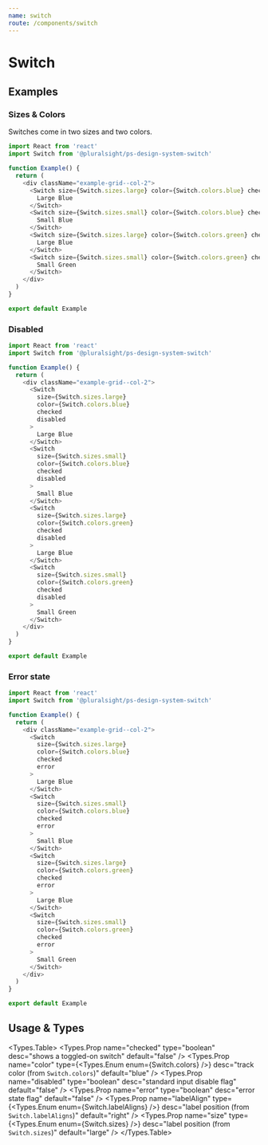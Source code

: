 ```yaml
---
name: switch
route: /components/switch
---
```




# Switch

## Examples

### Sizes & Colors

Switches come in two sizes and two colors.

```typescript
import React from 'react'
import Switch from '@pluralsight/ps-design-system-switch'

function Example() {
  return (
    <div className="example-grid--col-2">
      <Switch size={Switch.sizes.large} color={Switch.colors.blue} checked>
        Large Blue
      </Switch>
      <Switch size={Switch.sizes.small} color={Switch.colors.blue} checked>
        Small Blue
      </Switch>
      <Switch size={Switch.sizes.large} color={Switch.colors.green} checked>
        Large Blue
      </Switch>
      <Switch size={Switch.sizes.small} color={Switch.colors.green} checked>
        Small Green
      </Switch>
    </div>
  )
}

export default Example
```

### Disabled

```typescript
import React from 'react'
import Switch from '@pluralsight/ps-design-system-switch'

function Example() {
  return (
    <div className="example-grid--col-2">
      <Switch
        size={Switch.sizes.large}
        color={Switch.colors.blue}
        checked
        disabled
      >
        Large Blue
      </Switch>
      <Switch
        size={Switch.sizes.small}
        color={Switch.colors.blue}
        checked
        disabled
      >
        Small Blue
      </Switch>
      <Switch
        size={Switch.sizes.large}
        color={Switch.colors.green}
        checked
        disabled
      >
        Large Blue
      </Switch>
      <Switch
        size={Switch.sizes.small}
        color={Switch.colors.green}
        checked
        disabled
      >
        Small Green
      </Switch>
    </div>
  )
}

export default Example
```

### Error state

```typescript
import React from 'react'
import Switch from '@pluralsight/ps-design-system-switch'

function Example() {
  return (
    <div className="example-grid--col-2">
      <Switch
        size={Switch.sizes.large}
        color={Switch.colors.blue}
        checked
        error
      >
        Large Blue
      </Switch>
      <Switch
        size={Switch.sizes.small}
        color={Switch.colors.blue}
        checked
        error
      >
        Small Blue
      </Switch>
      <Switch
        size={Switch.sizes.large}
        color={Switch.colors.green}
        checked
        error
      >
        Large Blue
      </Switch>
      <Switch
        size={Switch.sizes.small}
        color={Switch.colors.green}
        checked
        error
      >
        Small Green
      </Switch>
    </div>
  )
}

export default Example
```

## Usage & Types

<Usage
  install="npm install @pluralsight/ps-design-system-switch"
  import="import Switch from '@pluralsight/ps-design-system-switch'"
  packageName="switch"
/>
<Types.Table>
  <Types.Prop
    name="checked"
    type="boolean"
    desc="shows a toggled-on switch"
    default="false"
  />
  <Types.Prop
    name="color"
    type={<Types.Enum enum={Switch.colors} />}
    desc="track color (from <code>Switch.colors</code>)"
    default="blue"
  />
  <Types.Prop
    name="disabled"
    type="boolean"
    desc="standard input disable flag"
    default="false"
  />
  <Types.Prop
    name="error"
    type="boolean"
    desc="error state flag"
    default="false"
  />
  <Types.Prop
    name="labelAlign"
    type={<Types.Enum enum={Switch.labelAligns} />}
    desc="label position (from <code>Switch.labelAligns</code>)"
    default="right"
  />
  <Types.Prop
    name="size"
    type={<Types.Enum enum={Switch.sizes} />}
    desc="label position (from <code>Switch.sizes</code>)"
    default="large"
  />
</Types.Table>
